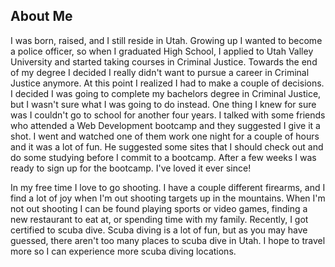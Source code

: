 ## About Me

I was born, raised, and I still reside in Utah. Growing up I wanted to become a police officer, so when I graduated High School, I applied to Utah Valley University and started taking courses in Criminal Justice. Towards the end of my degree I decided I really didn't want to pursue a career in Criminal Justice anymore. At this point I realized I had to make a couple of decisions. I decided I was going to complete my bachelors degree in Criminal Justice, but I wasn't sure what I was going to do instead. One thing I knew for sure was I couldn't go to school for another four years. I talked with some friends who attended a Web Development bootcamp and they suggested I give it a shot. I went and watched one of them work one night for a couple of hours and it was a lot of fun. He suggested some sites that I should check out and do some studying before I commit to a bootcamp. After a few weeks I was ready to sign up for the bootcamp. I've loved it ever since!

In my free time I love to go shooting. I have a couple different firearms, and I find a lot of joy when I'm out shooting targets up in the mountains. When I'm not out shooting I can be found playing sports or video games, finding a new restaurant to eat at, or spending time with my family. Recently, I got certified to scuba dive. Scuba diving is a lot of fun, but as you may have guessed, there aren't too many places to scuba dive in Utah. I hope to travel more so I can experience more scuba diving locations.